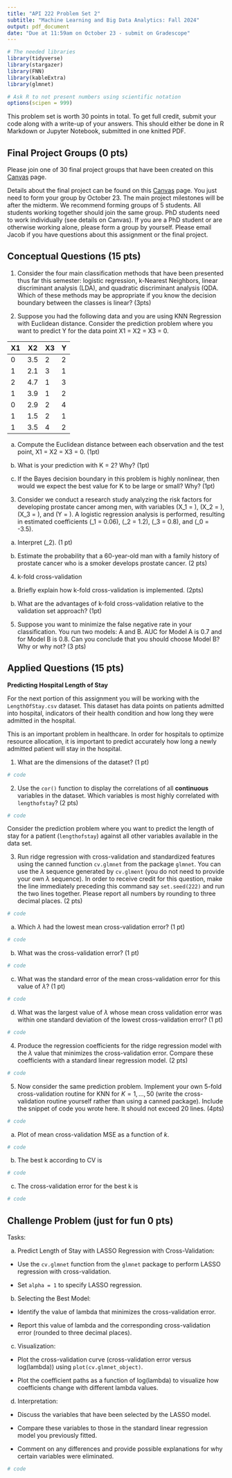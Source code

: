```yaml
---
title: "API 222 Problem Set 2"
subtitle: "Machine Learning and Big Data Analytics: Fall 2024"
output: pdf_document
date: "Due at 11:59am on October 23 - submit on Gradescope"
---
```


```r
# The needed libraries
library(tidyverse)
library(stargazer)
library(FNN)
library(kableExtra)
library(glmnet)

# Ask R to not present numbers using scientific notation
options(scipen = 999)
```

This problem set is worth 30 points in total. To get full credit, submit your code along with a write-up of your answers. This should either be done in R Markdown or Jupyter Notebook, submitted in one knitted PDF.


## Final Project Groups (0 pts)

Please join one of 30 final project groups that have been created on this \color{blue} [Canvas](https://canvas.harvard.edu/courses/146422/groups#tab-26761) \color{black} page. 

Details about the final project can be found on this \color{blue} [Canvas](https://canvas.harvard.edu/courses/146422/files/folder/Final%20Project) \color{black} page. You just need to form your group by October 23. The main project milestones will be after the midterm. We recommend forming groups of 5 students. All students working together should join the same group. PhD students need to work individually (see details on Canvas). If you are a PhD student or are otherwise working alone, please form a group by yourself. Please email Jacob if you have questions about this assignment or the final project.

## Conceptual Questions (15 pts)

1. Consider the four main classification methods that have been presented thus far this semester: logistic regression, k-Nearest Neighbors, linear discriminant analysis (LDA), and quadratic discriminant analysis (QDA. Which of these methods may be appropriate if you know the decision boundary between the classes is linear? (3pts)



2. Suppose you had the following data and you are using KNN Regression with Euclidean distance. Consider the prediction problem where you want to predict Y for the data point X1 = X2 = X3 = 0.

| X1 | X2 | X3 | Y |
|----|----|----|---|
| 0  | 3.5  | 2  | 2 |
| 1  | 2.1  | 3  | 1 |
| 2  | 4.7  | 1  | 3 |
| 1  | 3.9  | 1  | 2 |
| 0  | 2.9  | 2  | 4 |
| 1  | 1.5  | 2  | 1 |
| 1  | 3.5  | 4  | 2 |


(a) Compute the Euclidean distance between each observation and the test point, X1 = X2 = X3 = 0. (1pt)


(b) What is your prediction with K = 2? Why? (1pt)


(c) If the Bayes decision boundary in this problem is highly nonlinear, then would we expect the best value for K to be large or small? Why? (1pt)


3. Consider we conduct a research study analyzing the risk factors for developing prostate cancer among men, with variables \(X_1 = \text{age (years)}\), \(X_2 = \text{family history of prostate cancer (0 = no, 1 = yes)}\), \(X_3 = \text{smoking status (0 = non-smoker, 1 = smoker)}\), and \(Y = \text{probability of developing prostate cancer}\). A logistic regression analysis is performed, resulting in estimated coefficients \(\hat{\beta}_1 = 0.06\), \(\hat{\beta}_2 = 1.2\), \(\hat{\beta}_3 = 0.8\), and \(\hat{\beta}_0 = -3.5\).

(a) Interpret \(\hat{\beta}_2\). (1 pt)




(b) Estimate the probability that a 60-year-old man with a family history of prostate cancer who is a smoker develops prostate cancer. (2 pts)




4. k-fold cross-validation

(a) Briefly explain how k-fold cross-validation is implemented. (2pts)



(b) What are the advantages of k-fold cross-validation relative to the validation set approach? (1pt)



5. Suppose you want to minimize the false negative rate in your classification. You run two models: A and B. AUC for Model A is 0.7 and for Model B is 0.8. Can you conclude that you should choose Model B? Why or why not? (3 pts)

\newpage



## Applied Questions (15 pts)

**Predicting Hospital Length of Stay**

For the next portion of this assignment you will be working with the `LengthOfStay.csv` dataset. This dataset has data points on patients admitted into hospital, indicators of their health condition and how long they were admitted in the hospital. 

This is an important problem in healthcare. In order for hospitals to optimize resource allocation, it is important to predict accurately how long a newly admitted patient will stay in the hospital. 

1. What are the dimensions of the dataset? (1 pt)

```r
# code
```

2. Use the `cor()` function to display the correlations of all **continuous** variables in the dataset. Which variables is most highly correlated with `lengthofstay`? (2 pts)

```r
# code
```




Consider the prediction problem where you want to predict the length of stay for a patient (`lengthofstay`) against all other variables available in the data set.

3. Run ridge regression with cross-validation and standardized features using the canned function `cv.glmnet` from the package `glmnet`. You can use the $\lambda$ sequence generated by `cv.glment` (you do not need to provide your own $\lambda$ sequence). In order to receive credit for this question, make the line immediately preceding this command say `set.seed(222)` and run the two lines together. Please report all numbers by rounding to three decimal places. (2 pts)

```r
# code
```


(a) Which $\lambda$ had the lowest mean cross-validation error? (1 pt)


```r
# code
```


(b) What was the cross-validation error? (1 pt)

```r
# code
```

(c) What was the standard error of the mean cross-validation error for this value of $\lambda$? (1 pt)

```r
# code
```


(d) What was the largest value of $\lambda$ whose mean cross validation error was within one standard deviation of the lowest cross-validation error? (1 pt)

```r
# code
```

4. Produce the regression coefficients for the ridge regression model with the $\lambda$ value that minimizes the cross-validation error. Compare these coefficients with a standard linear regression model. (2 pts)

```r
# code
```

5. Now consider the same prediction problem. Implement your own 5-fold cross-validation routine for KNN for $K = 1, ..., 50$ (write the cross-validation routine yourself rather than using a canned package). Include the snippet of code you wrote here. It should not exceed 20 lines. (4pts)

```r
# code
```

(a) Plot of mean cross-validation MSE as a function of $k$. 

```r
# code
```


(b) The best k according to CV is


```r
# code
```



(c) The cross-validation error for the best k is


```r
# code
```



\newpage


## Challenge Problem (just for fun 0 pts)

Tasks:

(a) Predict Length of Stay with LASSO Regression with Cross-Validation:

- Use the `cv.glmnet` function from the `glmnet` package to perform LASSO regression with cross-validation.

- Set `alpha = 1` to specify LASSO regression.

(b) Selecting the Best Model:

- Identify the value of lambda that minimizes the cross-validation error.

- Report this value of lambda and the corresponding cross-validation error (rounded to three decimal places).

(c) Visualization:

- Plot the cross-validation curve (cross-validation error versus log(lambda)) using `plot(cv.glmnet_object)`.

- Plot the coefficient paths as a function of log(lambda) to visualize how coefficients change with different lambda values.

(d) Interpretation:

- Discuss the variables that have been selected by the LASSO model.

- Compare these variables to those in the standard linear regression model you previously fitted.

- Comment on any differences and provide possible explanations for why certain variables were eliminated.

```r
# code
```


